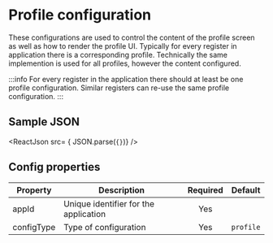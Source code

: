 
# Profile configuration

These configurations are used to control the content of the profile screen as well as how to render the profile UI. Typically for every register in application there is a corresponding profile. Technically the same implemention is used for all profiles, however the content configured.

:::info
For every register in the application there should at least be one profile configuration. Similar registers can re-use the same profile configuration.
:::

## Sample JSON

<ReactJson src= { JSON.parse(`{}`)} />

## Config properties

|Property | Description | Required | Default |
|--|--|:--:|:--:|
appId | Unique identifier for the application | Yes | |
configType | Type of configuration | Yes |  `profile` |